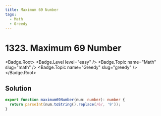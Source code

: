 ```yaml
---
title: Maximum 69 Number
tags:
  - Math
  - Greedy
---
```


# 1323. Maximum 69 Number

<Badge.Root>
  <Badge.Level level="easy" />
  <Badge.Topic name="Math" slug="math" />
  <Badge.Topic name="Greedy" slug="greedy" />
</Badge.Root>

## Solution

```typescript filename="solution.ts" copy
export function maximum69Number(num: number): number {
  return parseInt(num.toString().replace(/6/, '9'));
}
```

<ProblemLink
  codingSite="leetcode"
  href="https://leetcode.com/problems/maximum-69-number/"
  title="Maximum 69 Number"
/>
